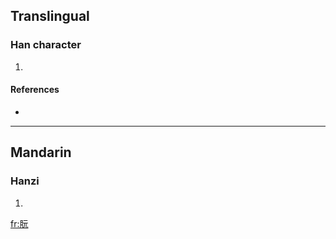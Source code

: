==Translingual==

===Han character===
{{Han char|rn=74|rad=月|as=04|sn=8|four=7121<sub>1</sub>|canj=月一一山 (BMMU)}}

# {{defn|Han|sort=月04}}

====References====
* {{Han ref|kx=0504.280|dkj=14339|dj=0883.080|hdz=32046.150|uh=670A|ud=26378|bh=CCD2|bd=52434}}

----

==Mandarin==

===Hanzi===
{{cmn-hanzi|pin=[[fén]] ([[fen2]]), [[ruǎn]] ([[ruan3]])|wg=fen<sup>2</sup>, juan<sup>3</sup>}}

# {{defn|Mandarin}}

[[fr:朊]]